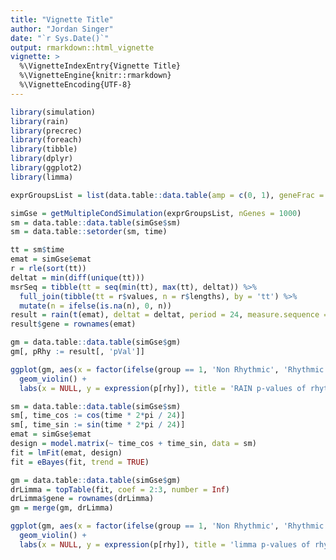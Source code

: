 ```yaml
---
title: "Vignette Title"
author: "Jordan Singer"
date: "`r Sys.Date()`"
output: rmarkdown::html_vignette
vignette: >
  %\VignetteIndexEntry{Vignette Title}
  %\VignetteEngine{knitr::rmarkdown}
  %\VignetteEncoding{UTF-8}
---
```


```r
library(simulation)
library(rain)
library(precrec)
library(foreach)
library(tibble)
library(dplyr)
library(ggplot2)
library(limma)
```

```r
exprGroupsList = list(data.table::data.table(amp = c(0, 1), geneFrac = c(0.5, 0.5), sd = c(1, 1)))
```

```r
simGse = getMultipleCondSimulation(exprGroupsList, nGenes = 1000)
sm = data.table::data.table(simGse$sm)
sm = data.table::setorder(sm, time)

tt = sm$time
emat = simGse$emat
r = rle(sort(tt))
deltat = min(diff(unique(tt)))
msrSeq = tibble(tt = seq(min(tt), max(tt), deltat)) %>%
  full_join(tibble(tt = r$values, n = r$lengths), by = 'tt') %>%
  mutate(n = ifelse(is.na(n), 0, n))
result = rain(t(emat), deltat = deltat, period = 24, measure.sequence = msrSeq$n)
result$gene = rownames(emat)

gm = data.table::data.table(simGse$gm)
gm[, pRhy := result[, 'pVal']]
```

```r
ggplot(gm, aes(x = factor(ifelse(group == 1, 'Non Rhythmic', 'Rhythmic')), y = pRhy)) +
  geom_violin() +
  labs(x = NULL, y = expression(p[rhy]), title = 'RAIN p-values of rhythmicity')
```

```r
sm = data.table::data.table(simGse$sm)
sm[, time_cos := cos(time * 2*pi / 24)]
sm[, time_sin := sin(time * 2*pi / 24)]
emat = simGse$emat
design = model.matrix(~ time_cos + time_sin, data = sm)
fit = lmFit(emat, design)
fit = eBayes(fit, trend = TRUE)

gm = data.table::data.table(simGse$gm)
drLimma = topTable(fit, coef = 2:3, number = Inf)
drLimma$gene = rownames(drLimma)
gm = merge(gm, drLimma)
```

```r
ggplot(gm, aes(x = factor(ifelse(group == 1, 'Non Rhythmic', 'Rhythmic')), y = P.Value)) +
  geom_violin() +
  labs(x = NULL, y = expression(p[rhy]), title = 'limma p-values of rhythmicity')
```